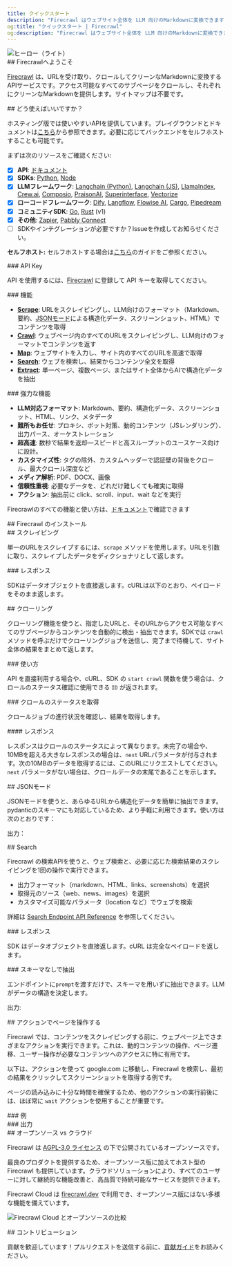 ```yaml
---
title: クイックスタート
description: "Firecrawl はウェブサイト全体を LLM 向けのMarkdownに変換できます"
og:title: "クイックスタート | Firecrawl"
og:description: "Firecrawl はウェブサイト全体を LLM 向けのMarkdownに変換できます"
---
```



<img className="block" src="/images/turn-websites-into-llm-ready-data--firecrawl.png" alt="ヒーロー（ライト）" />

<div id="welcome-to-firecrawl">
  ## Firecrawlへようこそ
</div>

[Firecrawl](https://firecrawl.dev?ref=github) は、URLを受け取り、クロールしてクリーンなMarkdownに変換するAPIサービスです。アクセス可能なすべてのサブページをクロールし、それぞれにクリーンなMarkdownを提供します。サイトマップは不要です。

<div id="how-to-use-it">
  ## どう使えばいいですか？
</div>

ホスティング版では使いやすいAPIを提供しています。プレイグラウンドとドキュメントは[こちら](https://firecrawl.dev/playground)から参照できます。必要に応じてバックエンドをセルフホストすることも可能です。

まずは次のリソースをご確認ください:

* [x] **API**: [ドキュメント](https://docs.firecrawl.dev/api-reference/introduction)
* [x] **SDKs**: [Python](https://docs.firecrawl.dev/sdks/python), [Node](https://docs.firecrawl.dev/sdks/node)
* [x] **LLMフレームワーク**: [Langchain (Python)](https://python.langchain.com/docs/integrations/document_loaders/firecrawl/), [Langchain (JS)](https://js.langchain.com/docs/integrations/document_loaders/web_loaders/firecrawl), [LlamaIndex](https://docs.llamaindex.ai/en/latest/examples/data_connectors/WebPageDemo/#using-firecrawl-reader), [Crew.ai](https://docs.crewai.com/), [Composio](https://composio.dev/tools/firecrawl/all), [PraisonAI](https://docs.praison.ai/firecrawl/), [Superinterface](https://superinterface.ai/docs/assistants/functions/firecrawl), [Vectorize](https://docs.vectorize.io/integrations/source-connectors/firecrawl)
* [x] **ローコードフレームワーク**: [Dify](https://dify.ai/blog/dify-ai-blog-integrated-with-firecrawl), [Langflow](https://docs.langflow.org/), [Flowise AI](https://docs.flowiseai.com/integrations/langchain/document-loaders/firecrawl), [Cargo](https://docs.getcargo.io/integration/firecrawl), [Pipedream](https://pipedream.com/apps/firecrawl/)
* [x] **コミュニティSDK**: [Go](https://docs.firecrawl.dev/sdks/go), [Rust](https://docs.firecrawl.dev/sdks/rust) (v1)
* [x] **その他**: [Zapier](https://zapier.com/apps/firecrawl/integrations), [Pabbly Connect](https://www.pabbly.com/connect/integrations/firecrawl/)
* [ ] SDKやインテグレーションが必要ですか？Issueを作成してお知らせください。

**セルフホスト:** セルフホストする場合は[こちら](/ja/contributing/self-host)のガイドをご参照ください。

<div id="api-key">
  ### API Key
</div>

API を使用するには、[Firecrawl](https://firecrawl.dev) に登録して API キーを取得してください。

<div id="features">
  ### 機能
</div>

* [**Scrape**](#scraping): URLをスクレイピングし、LLM向けのフォーマット（Markdown、要約、[JSONモード](#json-mode)による構造化データ、スクリーンショット、HTML）でコンテンツを取得
* [**Crawl**](#crawling): ウェブページ内のすべてのURLをスクレイピングし、LLM向けのフォーマットでコンテンツを返す
* [**Map**](/ja/features/map): ウェブサイトを入力し、サイト内のすべてのURLを高速で取得
* [**Search**](/ja/features/search): ウェブを検索し、結果からコンテンツ全文を取得
* [**Extract**](/ja/features/extract): 単一ページ、複数ページ、またはサイト全体からAIで構造化データを抽出

<div id="powerful-capabilities">
  ### 強力な機能
</div>

* **LLM対応フォーマット**: Markdown、要約、構造化データ、スクリーンショット、HTML、リンク、メタデータ
* **難所もお任せ**: プロキシ、ボット対策、動的コンテンツ（JSレンダリング）、出力パース、オーケストレーション
* **超高速**: 数秒で結果を返却—スピードと高スループットのユースケース向けに設計。
* **カスタマイズ性**: タグの除外、カスタムヘッダーで認証壁の背後をクロール、最大クロール深度など
* **メディア解析**: PDF、DOCX、画像
* **信頼性重視**: 必要なデータを、どれだけ難しくても確実に取得
* **アクション**: 抽出前に click、scroll、input、wait などを実行

Firecrawlのすべての機能と使い方は、[ドキュメント](https://docs.firecrawl.dev/api-reference/v2-introduction)で確認できます

<div id="installing-firecrawl">
  ## Firecrawl のインストール
</div>

<CodeGroup>
  <InstallationPython />

  <InstallationNode />
</CodeGroup>

<div id="scraping">
  ## スクレイピング
</div>

単一のURLをスクレイプするには、`scrape` メソッドを使用します。URLを引数に取り、スクレイプしたデータをディクショナリとして返します。

<CodeGroup>
  <ScrapePython />

  <ScrapeNode />

  <ScrapeCURL />
</CodeGroup>

<div id="response">
  ### レスポンス
</div>

SDKはデータオブジェクトを直接返します。cURLは以下のとおり、ペイロードをそのまま返します。

<ScrapeResponse />

<div id="crawling">
  ## クローリング
</div>

クローリング機能を使うと、指定したURLと、そのURLからアクセス可能なすべてのサブページからコンテンツを自動的に検出・抽出できます。SDKでは `crawl` メソッドを呼ぶだけでクローリングジョブを送信し、完了まで待機して、サイト全体の結果をまとめて返します。

<div id="usage">
  ### 使い方
</div>

<CodeGroup>
  <CrawlPython />

  <CrawlNode />

  <CrawlCURL />
</CodeGroup>

API を直接利用する場合や、cURL、SDK の `start crawl` 関数を使う場合は、クロールのステータス確認に使用できる `ID` が返されます。

<CrawlAsyncOutput />

<div id="get-crawl-status">
  ### クロールのステータスを取得
</div>

クロールジョブの進行状況を確認し、結果を取得します。

<CodeGroup>
  <GetCrawlJobPython />

  <GetCrawlJobNode />

  <GetCrawlJobCURL />
</CodeGroup>

<div id="response">
  #### レスポンス
</div>

レスポンスはクロールのステータスによって異なります。未完了の場合や、10MBを超える大きなレスポンスの場合は、`next` URLパラメータが付与されます。次の10MBのデータを取得するには、このURLにリクエストしてください。`next` パラメータがない場合は、クロールデータの末尾であることを示します。

<CodeGroup>
  <GetCrawlJobOutputScraping />

  <GetCrawlJobOutputCompleted />
</CodeGroup>

<div id="json-mode">
  ## JSONモード
</div>

JSONモードを使うと、あらゆるURLから構造化データを簡単に抽出できます。pydanticのスキーマにも対応しているため、より手軽に利用できます。使い方は次のとおりです：

<CodeGroup>
  <ScrapeJsonPython />

  <ScrapeJsonNode />

  <ScrapeJsonCURL />
</CodeGroup>

出力：

<ScrapeJsonOutput />

<div id="search">
  ## Search
</div>

Firecrawl の検索APIを使うと、ウェブ検索と、必要に応じた検索結果のスクレイピングを1回の操作で実行できます。

* 出力フォーマット（markdown、HTML、links、screenshots）を選択
* 取得元のソース（web、news、images）を選択
* カスタマイズ可能なパラメータ（location など）でウェブを検索

詳細は [Search Endpoint API Reference](/ja/api-reference/endpoint/search) を参照してください。

<CodeGroup>
  <SearchPython />

  <SearchNode />

  <SearchCURL />
</CodeGroup>

<div id="response">
  ### レスポンス
</div>

SDK はデータオブジェクトを直接返します。cURL は完全なペイロードを返します。

<SearchResponse />

<div id="extracting-without-schema">
  ### スキーマなしで抽出
</div>

エンドポイントに`prompt`を渡すだけで、スキーマを用いずに抽出できます。LLMがデータの構造を決定します。

<CodeGroup>
  <ScrapeJsonNoSchemaPython />

  <ScrapeJsonNoSchemaNode />

  <ScrapeJsonNoSchemaCURL />
</CodeGroup>

出力:

<ScrapeJsonNoSchemaOutput />

<div id="interacting-with-the-page-with-actions">
  ## アクションでページを操作する
</div>

Firecrawl では、コンテンツをスクレイピングする前に、ウェブページ上でさまざまなアクションを実行できます。これは、動的コンテンツの操作、ページ遷移、ユーザー操作が必要なコンテンツへのアクセスに特に有用です。

以下は、アクションを使って google.com に移動し、Firecrawl を検索し、最初の結果をクリックしてスクリーンショットを取得する例です。

ページの読み込みに十分な時間を確保するため、他のアクションの実行前後には、ほぼ常に `wait` アクションを使用することが重要です。

<div id="example">
  ### 例
</div>

<CodeGroup>
  <ScrapeActionsPython />

  <ScrapeActionsNode />

  <ScrapeActionsCURL />
</CodeGroup>

<div id="output">
  ### 出力
</div>

<CodeGroup>
  <ScrapeActionsOutput />
</CodeGroup>

<div id="open-source-vs-cloud">
  ## オープンソース vs クラウド
</div>

Firecrawl は [AGPL-3.0 ライセンス](https://github.com/mendableai/firecrawl/blob/main/LICENSE) の下で公開されているオープンソースです。

最良のプロダクトを提供するため、オープンソース版に加えてホスト型の Firecrawl も提供しています。クラウドソリューションにより、すべてのユーザーに対して継続的な機能改善と、高品質で持続可能なサービスを提供できます。

Firecrawl Cloud は [firecrawl.dev](https://firecrawl.dev) で利用でき、オープンソース版にはない多様な機能を備えています。

![Firecrawl Cloud とオープンソースの比較](./images/open-source-cloud.png)

<div id="contributing">
  ## コントリビューション
</div>

貢献を歓迎しています！プルリクエストを送信する前に、[貢献ガイド](https://github.com/mendableai/firecrawl/blob/main/CONTRIBUTING.md)をお読みください。
